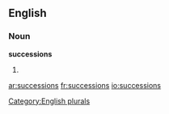 
==English==

===Noun===
'''successions'''

# {{plural of|[[succession]]}}

[[Category:English plurals]]

[[ar:successions]]
[[fr:successions]]
[[io:successions]]